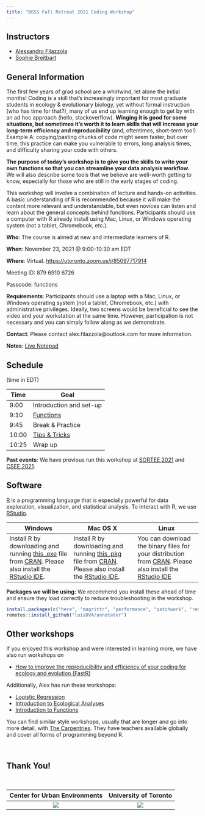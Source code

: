 ```yaml
---
title: "BGSS Fall Retreat 2021 Coding Workshop"
---
```



## Instructors

- [Alessandro Filazzola](http://www.filazzola.info) 
- [Sophie Breitbart](https://sophiebreitbart.wordpress.com/)

## General Information

The first few years of grad school are a whirlwind, let alone the initial months! Coding is a skill that's increasingly important for most graduate students in ecology & evolutionary biology, yet without formal instruction (who has time for that?), many of us end up learning enough to get by with an ad hoc approach (hello, stackoverflow). **Winging it is good for some situations, but sometimes it's worth it to learn skills that will increase your long-term efficiency and reproducibility** (and, oftentimes, short-term too!) Example A: copying/pasting chunks of code might seem faster, but over time, this practice can make you vulnerable to errors, long analysis times, and difficulty sharing your code with others.

**The purpose of today's workshop is to give you the skills to write your own functions so that you can streamline your data analysis workflow.** We will also describe some tools that we believe are well-worth getting to know, especially for those who are still in the early stages of coding.

This workshop will involve a combination of lecture and hands-on activities. A basic understanding of R is recommended because it will make the content more relevant and understandable, but even novices can listen and learn about the general concepts behind functions. Participants should use a computer with R already install using Mac, Linux, or Windows operating system (not a tablet, Chromebook, etc.). 

**Who**: The course is aimed at new and intermediate learners of R.

**When**: November 23, 2021 @ 9:00-10:30 am EDT

**Where**: Virtual. [https://utoronto.zoom.us/j/85097717914](https://utoronto.zoom.us/j/87969106726)

Meeting ID: 879 6910 6726

Passcode: functions

**Requirements**: Participants should use a laptop with a Mac, Linux, or Windows operating system (not a tablet, Chromebook, etc.) with administrative privileges. Ideally, two screens would be beneficial to see the video and your workstation at the same time. However, participation is not necessary and you can simply follow along as we demonstrate. 

**Contact**: Please contact alex.filazzola@outlook.com for more information.

**Notes**: [Live Notepad](https://etherpad.wikimedia.org/p/SORTEE-FastR)


## Schedule 
(time in EDT)


Time   | Goal
-------|------------
9:00 | Introduction and set-up
9:10 | [Functions](Functions/Functions.html)
9:45 | Break & Practice
10:00 | [Tips & Tricks](Tips_Tricks/Tips_Tricks.html)
10:25 | Wrap up

**Past events**: We have previous run this workshop at [SORTEE 2021](https://www.sortee.org/events/) and [CSEE 2021](https://csee-scee2021.ca/). 

## Software

[R](http://www.r-project.org/) is a programming language that is especially powerful for data exploration, visualization, and statistical analysis. To interact with R, we use [RStudio](http://www.rstudio.com/).


Windows        |   Mac OS  X   |      Linux
---------------|---------------|---------------
Install R by downloading and running [this .exe](http://cran.r-project.org/bin/windows/base/release.htm) file from [CRAN](http://cran.r-project.org/index.html). Please also install the [RStudio IDE](http://www.rstudio.com/ide/download/desktop).| Install R by downloading and running [this .pkg](http://cran.r-project.org/bin/macosx/R-latest.pkg) file from [CRAN](http://cran.r-project.org/index.html). Please also install the [RStudio IDE](http://www.rstudio.com/ide/download/desktop).|You can download the binary files for your distribution from [CRAN](http://cran.r-project.org/index.html). Please also install the [RStudio IDE](http://www.rstudio.com/ide/download/desktop)

**Packages we will be using:** We recommend you install these ahead of time and ensure they load correctly to reduce troubleshooting in the workshop. 
```r
install.packages(c("here", "magrittr", "performance", "patchwork", "remotes"), dependencies = TRUE)
remotes::install_github("luisDVA/annotater")

```


## Other workshops

If you enjoyed this workshop and were interested in learning more, we have also run workshops on

  * [How to improve the reproducibility and efficiency of your coding for ecology and evolution (FastR)](https://github.com/afilazzola/FastR)

Additionally, Alex has run these workshops:

  * [Logistic Regression](https://github.com/afilazzola/CUELogisticRegression)
  * [Introduction to Ecological Analyses](https://afilazzola.github.io/UoA.CommunityAnalyses.2018/)
  * [Introduction to Functions](https://afilazzola.github.io/Intro2Functions/)

You can find similar style workshops, usually that are longer and go into more detail, with [The Carpentries](https://carpentries.org/workshops-curricula/). They have teachers available globally and cover all forms of programming beyond R. 

<br>

## Thank You!

<br>

 Center for Urban Environments         |  University of Toronto
:-------------------------------------:|:-------------------------:
![](images/CUElogo.png)                |  ![](images/UoT.png)
 
